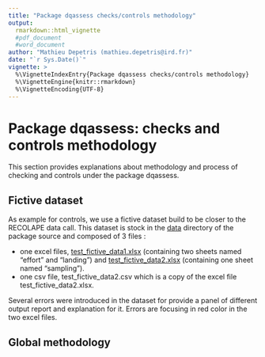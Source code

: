 ```yaml
---
title: "Package dqassess checks/controls methodology"
output: 
  rmarkdown::html_vignette
  #pdf_document
  #word_document
author: "Mathieu Depetris (mathieu.depetris@ird.fr)"
date: "`r Sys.Date()`"
vignette: >
  %\VignetteIndexEntry{Package dqassess checks/controls methodology}
  %\VignetteEngine{knitr::rmarkdown}
  %\VignetteEncoding{UTF-8}
---
```


# Package dqassess: checks and controls methodology

This section provides explanations about methodology and process of checking and controls under the package dqassess.

## Fictive dataset

As example for controls, we use a fictive dataset build to be closer to the RECOLAPE data call. This dataset is stock in the [data](https://github.com/OB7-IRD/dqassess/tree/master/data) directory of the package source and composed of 3 files :

- one excel files, [test_fictive_data1.xlsx](dqassess/data/test_fictive_data1.xlsx) (containing two sheets named "effort" and "landing") and [test_fictive_data2.xlsx](dqassess/data/test_fictive_data2.xlsx) (containing one sheet named "sampling").
- one csv file, test_fictive_data2.csv which is a copy of the excel file test_fictive_data2.xlsx.

Several errors were introduced in the dataset for provide a panel of different output report and explanation for it. Errors are focusing in red color in the two excel files.

## Global methodology

